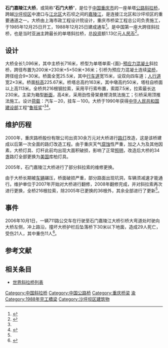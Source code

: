 {{noteTA
|G1=地名
|1=zh-hans:斜拉桥;zh-hk:斜拉橋;zh-tw:斜張橋;}}
{{Infobox bridge
|image            = Shimen Bridge.JPG
|image_size    = 270
|caption          = 石门嘉陵江大桥
|bridge_name =  石门嘉陵江大桥
|native_name  = 
|native_name_lang= 
|official_name = 
|other_name   = 石门大桥
|locale             = {{CHN}}[[重庆市|重庆市]][[沙坪坝区|沙坪坝区]]－[[江北区_(重庆市)|江北区]]
|carries            = 四车道公路
|crosses           = [[嘉陵江|嘉陵江]]
|owner            = 
|maint             = 重庆路桥股份有限公司
|designer        = 
|engineering   = 上海市政工程设计院
|architect        = 
|material         = [[预应力混凝土|预应力混凝土]]
|design            = 单塔单索-{面}-[[斜拉桥|斜拉桥]]
|mainspan       = {{convert|230|m|0}}
|spans             = 
|length            = {{convert|1096|m|0}}
|width             = {{convert|25.8|m|0}}
|height            = {{convert|163|m|0}}
|below             = 
|coordinates    = {{Coord|29.562375|106.480611|type:landmark_region:CN|display=inline,title}}
|builder           = 重庆市桥梁工程总公司
|fabricator       =
|begin             = 1985年12月25日
|complete       = 
|open              = 1988年12月25日
|cost                = 1.13亿元[[人民币|人民币]]
|traffic             = 
|toll                 = 
|preceded       = [[高家花园轨道大桥|高家花园轨道大桥]]
|followed        = [[红岩村嘉陵江大桥|红岩村嘉陵江大桥]]
|extra              = {{Location map | China Chongqing | label= | label_size= | alt= | position= | background= | lat=29.562375 | long=106.480611 | mark=AB-Brücke.svg | marksize=10 | float=center | width= | caption=石门嘉陵江大桥在重庆市的位置}}
}}

'''石门嘉陵江大桥'''，或简称“'''石门大桥'''”，是位于[[中国|中国]][[重庆市|重庆市]]的一座单塔[[公路|公路]][[斜拉桥|斜拉桥]]，跨越[[沙坪坝区|沙坪坝区]]中渡口与[[江北区_(重庆市)|江北区]]大石坝之间的[[嘉陵江|嘉陵江]]，是连接江北区和沙坪坝区的重要通道之一。大桥由上海市政工程设计院设计，重庆市桥梁工程总公司负责施工，于1985年12月25日开工，1988年12月25日建成通车<ref name="cnbridge">{{cite web|url=http://www.cnbridge.cn/2010/1018/20874.html|title=重庆嘉陵江石门大桥|date=2010-10-18|publisher=中国桥梁网|access-date=2016-07-24|archive-url=https://web.archive.org/web/20170305021602/http://www.cnbridge.cn/2010/1018/20874.html|archive-date=2017-03-05|dead-url=yes}}</ref>。是中国第一座大跨径斜拉桥，也是当时[[亚洲|亚洲]]主跨最长的单塔斜拉桥，总[[投资|投资]]额1.13亿元[[人民币|人民币]]<ref name="bmjs">{{cite journal|author=牟献良 田月娥 文邦伟 周漪|date=2006-12|title=重庆嘉陵江石门大桥斜拉索腐蚀状况初步调查|journal=表面技术|volume=35|issue=6|pages=82-83|issn=1001-3660|url=http://www.doc88.com/p-80692756923.html|access-date=2016-07-24|archive-date=2019-06-02|archive-url=https://web.archive.org/web/20190602084049/http://www.doc88.com/p-80692756923.html|dead-url=no}}</ref>。

== 设计 ==
大桥全长1,096米，其中主桥长716米，桥型为单塔单索-{面}-[[预应力混凝土|预应力混凝土]]斜拉桥，跨径布置为200米+230米+5×50米+36米；引桥为预应力混凝土连续[[梁桥|梁桥]]，跨径组合9×30米。桥面全宽25.5米，其中[[行车道|行车道]]宽15米，设双向四车道；[[人行道|人行道]]宽2×3米。桥面[[标高|标高]]225.67米。桥塔总高约163米，其中墩高约50米，塔柱自桥面以上高113米。全桥共216根钢拉索，采用平行索布置，索距7.5米，拉索最长达230米。主梁为箱型[[断面|断面]]，高4米，采用劲性骨架悬臂浇筑法施工；引桥采用顶推法施工。设计[[荷载|荷载]]：汽车－20，挂车－100。大桥于1990年获得[[中华人民共和国建设部|中华人民共和国建设部]]工程“[[鲁班奖|鲁班奖]]”<ref name="cnbridge" /><ref>{{cite journal|author=曾荣昌 靳强 赖文超 王俊 陈君|title=重庆嘉陵江石门大桥腐蚀和防护调查|journal=第三届中国涂料涂装学术大会论文集|pages=55-59|url=http://www.doc88.com/p-430424828253.html|access-date=2016-07-24|archive-date=2016-09-21|archive-url=https://web.archive.org/web/20160921034332/http://www.doc88.com/p-430424828253.html|dead-url=no}}</ref>。

== 维护历程 ==
2000年，重庆路桥股份有限公司出资30余万元对大桥进行[[路灯|路灯]]改造，这是该桥建成以后第一次全面的路灯改造工程。由于重庆天气[[腐蚀|腐蚀]]性严重，加之人为及其他因素，大桥灯具、灯杆此前均出现大面积破损，影响了正常[[照明|照明]]，改造后大桥的34盏路灯全部更换为[[美国|美国]]库柏灯具。

2005年，石门嘉陵江大桥进行了部分斜拉索的维修更换。

由于大桥长期被[[车辆|车辆]]碾压，桥面破损严重，部分路面出现坑洞，车辆须减速才能通行。维护单位于2007年开始对大桥进行翻修，2008年翻修完成，并对斜拉索再次进行更换，全桥216根拉索，除2005年已更换的36根外，其余全部进行了更新<ref name="cnbridge" />。

==事件==
2006年10月1日，一辆711路公交车在行驶至石门嘉陵江大桥引桥大弯道处时驶向大桥左侧，冲上路沿，撞坏大桥护栏后坠落桥下30米以下地面，造成29人死亡，受伤21人，其中重伤11人<ref>{{cite news|title=重庆公交车坠桥事故确认29人死亡|url=http://news.sina.com.cn/c/2006-10-01/233510153946s.shtml|publisher=新浪网|date=2006-10-01|accessdate=2018-11-02|archive-date=2019-06-08|archive-url=https://web.archive.org/web/20190608131511/http://news.sina.com.cn/c/2006-10-01/233510153946s.shtml|dead-url=no}}</ref>。

== 参考文献 ==
{{reflist|1}}

== 相关条目 ==
* [[世界斜拉桥列表|世界斜拉桥列表]]

{{Crossings navbox
|structure= 
|place= [[嘉陵江|嘉陵江]]
|bridge= 石门嘉陵江大桥
|bridge signs= 双向四车道公路
|upstream= [[高家花园轨道大桥|高家花园轨道大桥]]
|upstream signs=  [[重庆轨道交通环线|重庆轨道交通环线]]
|downstream= [[红岩村嘉陵江大桥|红岩村嘉陵江大桥]]
|downstream signs= 双向八车道公路
}}
{{重庆桥梁}}
{{DEFAULTSORT:S}}
[[Category:中国斜拉桥|Category:中国斜拉桥]]
[[Category:中国公路桥|Category:中国公路桥]]
[[Category:重庆桥梁|Category:重庆桥梁]]
[[Category:嘉陵江桥梁|渝]]
[[Category:1988年完工橋梁|Category:1988年完工橋梁]]
[[Category:沙坪坝区建筑物|Category:沙坪坝区建筑物]]